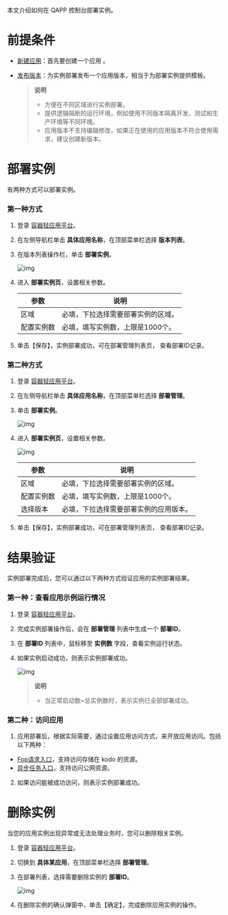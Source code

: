 本文介绍如何在 QAPP 控制台部署实例。



# **前提条件**

- [新建应用](/qapp/development_guidelines/12312/create-an)：首先要创建一个应用 。

- [发布版本](/qapp/development_guidelines/12314/the-new-application-version)：为实例部署发布一个应用版本，相当于为部署实例提供模板。

  > **说明**
  >
  > - 方便在不同区域进行实例部署。
  > - 提供逻辑隔断的运行环境，例如使用不同版本隔离开发、测试和生产环境等不同环境。
  > - 应用版本不支持编辑修改，如果正在使用的应用版本不符合使用需求，建议创建新版本。

  



# **部署实例**

有两种方式可以部署实例。

### **第一种方式**

1. 登录 [容器轻应用平台](https://portal.qiniu.com/dora/qapp)。

2. 在左侧导航栏单击 **具体应用名称**，在顶部菜单栏选择 **版本列表**。

3. 在版本列表操作栏，单击 **部署实例**。

   ![img](https://dora-doc.qiniu.com/WX20221103-153807%402x.png)

4. 进入 **部署实例页**，设置相关参数。

   | 参数       | 说明                               |
   | ---------- | ---------------------------------- |
   | 区域       | 必填，下拉选择需要部署实例的区域。 |
   | 配置实例数 | 必填，填写实例数，上限是1000个。   |

5. 单击【保存】，实例部署成功，可在部署管理列表页， 查看部署ID记录。



### **第二种方式**

1. 登录 [容器轻应用平台](https://portal.qiniu.com/dora/qapp)。

2. 在左侧导航栏单击 **具体应用名称**，在顶部菜单栏选择 **部署管理**。

3. 单击 **部署实例**。

   ![img](https://dora-doc.qiniu.com/WX20221103-154018%402x.png)

4. 进入 **部署实例页**，设置相关参数。

   ![img](https://dora-doc.qiniu.com/WX20221103-154106%402x.png)

   | 参数       | 说明                                   |
   | ---------- | -------------------------------------- |
   | 区域       | 必填，下拉选择需要部署实例的区域。     |
   | 配置实例数 | 必填，填写实例数，上限是1000个。       |
   | 选择版本   | 必填，下拉选择需要部署实例的应用版本。 |

5. 单击【保存】，实例部署成功，可在部署管理列表页， 查看部署ID记录。





# **结果验证**

实例部署完成后，您可以通过以下两种方式验证应用的实例部署结果。

### **第一种：查看应用示例运行情况**

1. 登录  [容器轻应用平台](https://portal.qiniu.com/dora/qapp)。

2. 完成实例部署操作后，会在 **部署管理** 列表中生成一个 **部署ID**。

3. 在 **部署ID** 列表中，鼠标移至 **实例数** 字段，查看实例运行状态。

4. 如果实例启动成功，则表示实例部署成功。

   ![img](https://dora-doc.qiniu.com/WX20221103-154209%402x.png)

   > **说明**
   >
   > - 当正常启动数=总实例数时，表示实例已全部部署成功。



### **第二种：访问应用**

1. 应用部署后，根据实际需要，通过设置应用访问方式，来开放应用访问。包括以下两种：

- [Fop请求入口](/qapp/development_guidelines/12335/fop-request-entry01)，支持访问存储在 kodo 的资源。
- [异步任务入口](/qapp/development_guidelines/12336/asynchronous-task-entry)，支持访问公网资源。

2. 如果访问能被成功访问，则表示实例部署成功。



# **删除实例**

当您的应用实例出现异常或无法处理业务时，您可以删除相关实例。

1. 登录 [容器轻应用平台](https://portal.qiniu.com/dora/qapp)。

2. 切换到 **具体某应用**，在顶部菜单栏选择 **部署管理**。

3. 在部署列表，选择需要删除实例的 **部署ID**。

   ![img](https://dora-doc.qiniu.com/WX20221103-154405%402x.png)

4. 在删除实例的确认弹窗中，单击【确定】，完成删除应用实例的操作。


